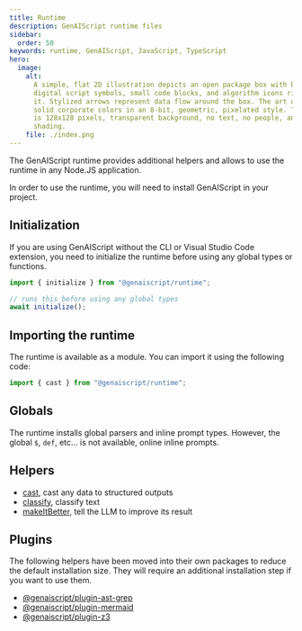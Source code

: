 ```yaml
---
title: Runtime
description: GenAIScript runtime files
sidebar:
  order: 50
keywords: runtime, GenAIScript, JavaScript, TypeScript
hero:
  image:
    alt:
      A simple, flat 2D illustration depicts an open package box with basic
      digital script symbols, small code blocks, and algorithm icons rising from
      it. Stylized arrows represent data flow around the box. The art uses five
      solid corporate colors in an 8-bit, geometric, pixelated style. The image
      is 128x128 pixels, transparent background, no text, no people, and no
      shading.
    file: ./index.png
---
```



The GenAIScript runtime provides additional helpers and allows to use the runtime in any Node.JS application.

In order to use the runtime, you will need to install GenAIScript
in your project.

<PackageManagers pkg="@genaiscript/runtime" dev />

## Initialization

If you are using GenAIScript without the CLI or Visual Studio Code extension, you need to initialize the runtime before using any global types or functions.

```js
import { initialize } from "@genaiscript/runtime";

// runs this before using any global types
await initialize();
```

## Importing the runtime

The runtime is available as a module. You can import it using the following code:

```js
import { cast } from "@genaiscript/runtime";
```

## Globals

The runtime installs global parsers and inline prompt types. However, the global `$`, `def`, etc... is not available, online inline prompts.

## Helpers

- [cast](/genaiscript/reference/runtime/cast), cast any data to structured outputs
- [classify](/genaiscript/reference/runtime/classify), classify text
- [makeItBetter](/genaiscript/reference/runtime/make-it-better), tell the LLM to improve its result

## Plugins

The following helpers have been moved into their own packages to reduce the default installation size. They will require an additional installation step if you want to use them.

- [@genaiscript/plugin-ast-grep](/genaiscript/reference/scripts/ast-grep/)
- [@genaiscript/plugin-mermaid](/genaiscript/reference/runtime/plugin-mermaid/)
- [@genaiscript/plugin-z3](/genaiscript/reference/scripts/z3/)
